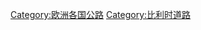 {{Commonscat|Roads in Belgium}}

[[Category:欧洲各国公路|Category:欧洲各国公路]]
[[Category:比利时道路|Category:比利时道路]]